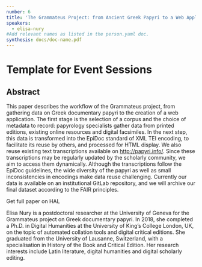 ```yaml
---
number: 6
title: 'The Grammateus Project: from Ancient Greek Papyri to a Web Application'
speakers:
  - elisa-nury
#Add relevant names as listed in the person.yaml doc.
synthesis: docs/doc-name.pdf
---
```


# Template for Event Sessions

## Abstract

This paper describes the workflow of the Grammateus project, from gathering data
on Greek documentary papyri to the creation of a web application. The first
stage is the selection of a corpus and the choice of metadata to record:
papyrology specialists gather data from printed editions, existing online
resources and digital facsimiles. In the next step, this data is transformed
into the EpiDoc standard of XML TEI encoding, to facilitate its reuse by others,
and processed for HTML display. We also reuse existing text transcriptions
available on <http://papyri.info/>. Since these transcriptions may be regularly
updated by the scholarly community, we aim to access them dynamically. Although
the transcriptions follow the EpiDoc guidelines, the wide diversity of the
papyri as well as small inconsistencies in encodings make data reuse
challenging. Currently our data is available on an institutional GitLab
repository, and we will archive our final dataset according to the FAIR
principles.

<Link link="https://hal.archives-ouvertes.fr/hal-02534936">Get full paper on HAL</Link>
<Speakers>
<Speaker speaker="elisa-nury">

Elisa Nury is a postdoctoral researcher at the University of Geneva for the
Grammateus project on Greek documentary papyri. In 2018, she completed a Ph.D.
in Digital Humanities at the University of King’s College London, UK, on the
topic of automated collation tools and digital critical editions. She graduated
from the University of Lausanne, Switzerland, with a specialisation in History
of the Book and Critical Edition. Her research interests include Latin
literature, digital humanities and digital scholarly editing.

</Speaker>

</Speakers>
